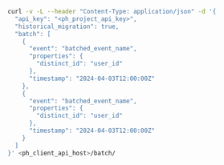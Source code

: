 ```bash
curl -v -L --header "Content-Type: application/json" -d '{
  "api_key": "<ph_project_api_key>",
  "historical_migration": true,
  "batch": [
    {
      "event": "batched_event_name",
      "properties": {
        "distinct_id": "user_id"
      },
      "timestamp": "2024-04-03T12:00:00Z"
    },
    {
      "event": "batched_event_name",
      "properties": {
        "distinct_id": "user_id"
      },
      "timestamp": "2024-04-03T12:00:00Z"
    }
  ]
}' <ph_client_api_host>/batch/
```